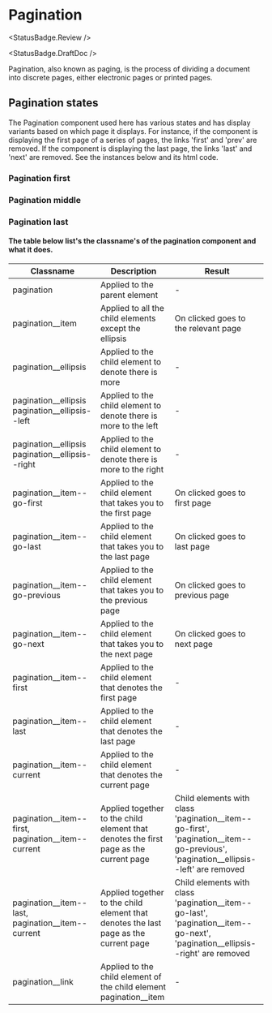 
<Meta of={PaginationStories} />

# Pagination

<StatusBadge.Review />

<StatusBadge.DraftDoc />

Pagination, also known as paging, is the process of dividing a document into discrete pages, either electronic pages or printed pages.

## Pagination states

The Pagination component used here has various states and has display variants based on which page it displays. For instance, if the component is displaying the first page of a series of pages, the links 'first' and 'prev' are removed.
If the component is displaying the last page, the links 'last' and 'next' are removed. See the instances below and its html code.

### Pagination first

<Canvas of={PaginationStories.paginationFirst} />

### Pagination middle

<Canvas of={PaginationStories.paginationMiddle} />

### Pagination last

<Canvas of={PaginationStories.paginationLast} />

#### The table below list's the classname's of the pagination component and what it does.

| Classname                                              | Description                                                                           | Result                                                                                                                                  |
| ------------------------------------------------------ | ------------------------------------------------------------------------------------- | --------------------------------------------------------------------------------------------------------------------------------------- |
| pagination                                             | Applied to the parent element                                                         | -                                                                                                                                       |
| pagination\_\_item                                     | Applied to all the child elements except the ellipsis                                 | On clicked goes to the relevant page                                                                                                    |
| pagination\_\_ellipsis                                 | Applied to the child element to denote there is more                                  | -                                                                                                                                       |
| pagination\_\_ellipsis pagination\_\_ellipsis--left    | Applied to the child element to denote there is more to the left                      | -                                                                                                                                       |
| pagination\_\_ellipsis pagination\_\_ellipsis--right   | Applied to the child element to denote there is more to the right                     | -                                                                                                                                       |
| pagination\_\_item--go-first                           | Applied to the child element that takes you to the first page                         | On clicked goes to first page                                                                                                           |
| pagination\_\_item--go-last                            | Applied to the child element that takes you to the last page                          | On clicked goes to last page                                                                                                            |
| pagination\_\_item--go-previous                        | Applied to the child element that takes you to the previous page                      | On clicked goes to previous page                                                                                                        |
| pagination\_\_item--go-next                            | Applied to the child element that takes you to the next page                          | On clicked goes to next page                                                                                                            |
| pagination\_\_item--first                              | Applied to the child element that denotes the first page                              | -                                                                                                                                       |
| pagination\_\_item--last                               | Applied to the child element that denotes the last page                               | -                                                                                                                                       |
| pagination\_\_item--current                            | Applied to the child element that denotes the current page                            | -                                                                                                                                       |
| pagination\_\_item--first, pagination\_\_item--current | Applied together to the child element that denotes the first page as the current page | Child elements with class 'pagination\_\_item--go-first', 'pagination\_\_item--go-previous', 'pagination\_\_ellipsis--left' are removed |
| pagination\_\_item--last, pagination\_\_item--current  | Applied together to the child element that denotes the last page as the current page  | Child elements with class 'pagination\_\_item--go-last', 'pagination\_\_item--go-next', 'pagination\_\_ellipsis--right' are removed     |
| pagination\_\_link                                     | Applied to the child element of the child element pagination\_\_item                  | -                                                                                                                                       |
